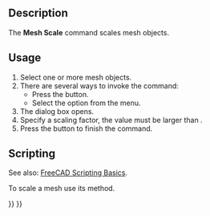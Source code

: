 <languages/>
<translate>

<!--T:7-->
{{Docnav
|[[Mesh_Decimating|Decimating]]
|[[Mesh_BuildRegularSolid|BuildRegularSolid]]
|[[Mesh_Workbench|Mesh]]
|IconL=Mesh_Decimating.svg
|IconR=Mesh_BuildRegularSolid.svg
|IconC=Workbench_Mesh.svg
}}

<!--T:2-->
{{GuiCommand
|Name=Mesh Scale
|MenuLocation=Meshes → Scale
|Workbenches=[[Mesh_Workbench|Mesh]]
}}

==Description== <!--T:3-->

<!--T:11-->
The '''Mesh Scale''' command scales mesh objects.

==Usage== <!--T:4-->

<!--T:12-->
# Select one or more mesh objects.
# There are several ways to invoke the command:
#* Press the {{Button|[[Image:Mesh_Scale.svg|16px]] [[Mesh_Scale|Scale]]}} button.
#* Select the {{MenuCommand|Meshes → [[Image:Mesh_Scale.svg|16px]] Scale}} option from the menu.
# The {{MenuCommand|Scaling}} dialog box opens.
# Specify a scaling factor, the value must be larger than {{Value|0}}.
# Press the {{button|OK}} button to finish the command.

==Scripting== <!--T:13-->

<!--T:14-->
See also: [[FreeCAD_Scripting_Basics|FreeCAD Scripting Basics]].

<!--T:15-->
To scale a mesh use its {{incode|transformGeometry}} method.

</translate>
{{Code|code=
import FreeCAD as App
import Mesh

# Create a non-parametric box-shaped mesh:
msh = App.ActiveDocument.addObject("Mesh::Feature", "Mesh")
msh.Mesh = Mesh.createBox(10, 10, 10)
msh.ViewObject.DisplayMode = "Flat Lines"

# Create and scale a matrix:
mat = App.Matrix()
mat.scale(2.0, 3.0, 4.0) # Unequal scaling.

# We need to work on a copy of the msh.Mesh object:
new_msh = msh.Mesh.copy()

# Transform that copy:
new_msh.transformGeometry(mat)

# Update msh.Mesh:
msh.Mesh = new_msh
}}
<translate>


<!--T:8-->
{{Docnav
|[[Mesh_Decimating|Decimating]]
|[[Mesh_BuildRegularSolid|BuildRegularSolid]]
|[[Mesh_Workbench|Mesh]]
|IconL=Mesh_Decimating.svg
|IconR=Mesh_BuildRegularSolid.svg
|IconC=Workbench_Mesh.svg
}}

</translate>
{{Mesh Tools navi{{#translation:}}}}
{{Userdocnavi{{#translation:}}}}